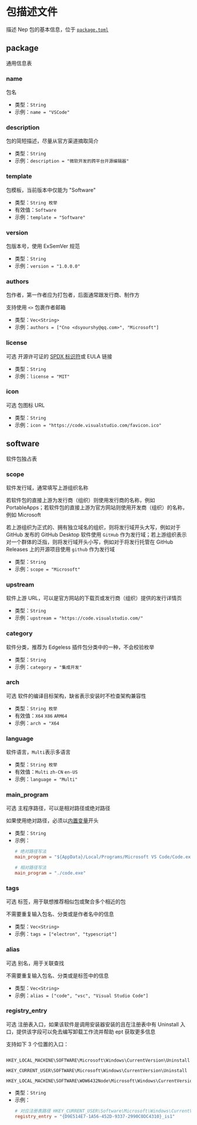 # 包描述文件 
 
描述 Nep 包的基本信息，位于 [`package.toml`](/nep/struct/2-inner.html#包描述文件) 
## package 
通用信息表
 
### name
包名
* 类型：`String`  
* 示例：`name = "VSCode"`

### description
包的简短描述，尽量从官方渠道摘取简介
* 类型：`String`  
* 示例：`description = "微软开发的跨平台开源编辑器"`

### template
包模板，当前版本中仅能为 "Software"
* 类型：`String 枚举` 
* 有效值：`Software` 
* 示例：`template = "Software"`

### version
包版本号，使用 ExSemVer 规范
* 类型：`String`  
* 示例：`version = "1.0.0.0"`

### authors
包作者，第一作者应为打包者，后面通常跟发行商、制作方

支持使用 `<>` 包裹作者邮箱
* 类型：`Vec<String>`  
* 示例：`authors = ["Cno <dsyourshy@qq.com>", "Microsoft"]`

### license
<Tag>可选</Tag> 开源许可证的 [SPDX 标识符](https://spdx.org/licenses/)或 EULA 链接
* 类型：`String`  
* 示例：`license = "MIT"`

### icon
<Tag>可选</Tag> 包图标 URL
* 类型：`String`  
* 示例：`icon = "https://code.visualstudio.com/favicon.ico"`

## software 
软件包独占表
 
### scope
软件发行域，通常填写上游组织名称

若软件包的直接上游为发行商（组织）则使用发行商的名称，例如 PortableApps；若软件包的直接上游为官方网站则使用开发商（组织）的名称，例如 Microsoft

若上游组织为正式的、拥有独立域名的组织，则将发行域开头大写，例如对于 GitHub 发布的 GitHub Desktop 软件使用 `GitHub` 作为发行域；若上游组织表示对一个群体的泛指，则将发行域开头小写，例如对于将发行托管在 GitHub Releases 上的开源项目使用 `github` 作为发行域
* 类型：`String`  
* 示例：`scope = "Microsoft"`

### upstream
软件上游 URL，可以是官方网站的下载页或发行商（组织）提供的发行详情页
* 类型：`String`  
* 示例：`upstream = "https://code.visualstudio.com/"`

### category
软件分类，推荐为 Edgeless 插件包分类中的一种，不会校验枚举
* 类型：`String`  
* 示例：`category = "集成开发"`

### arch
<Tag>可选</Tag> 软件的编译目标架构，缺省表示安装时不检查架构兼容性
* 类型：`String 枚举` 
* 有效值：`X64` `X86` `ARM64` 
* 示例：`arch = "X64`

### language
软件语言，`Multi`表示多语言
* 类型：`String 枚举` 
* 有效值：`Multi` `zh-CN` `en-US` 
* 示例：`language = "Multi"`

### main_program
<Tag>可选</Tag> 主程序路径，可以是相对路径或绝对路径

如果使用绝对路径，必须以[内置变量](/nep/workflow/2-context.html#内置变量)开头
* 类型：`String`  
* 示例：
  ```toml
  # 绝对路径写法
  main_program = "${AppData}/Local/Programs/Microsoft VS Code/Code.exe"
  
  # 相对路径写法
  main_program = "./code.exe"
  ```

### tags
<Tag>可选</Tag> 标签，用于联想推荐相似包或聚合多个相近的包

不需要重复输入包名、分类或是作者名中的信息
* 类型：`Vec<String>`  
* 示例：`tags = ["electron", "typescript"]`

### alias
<Tag>可选</Tag> 别名，用于关联查找

不需要重复输入包名、分类或是标签中的信息
* 类型：`Vec<String>`  
* 示例：`alias = ["code", "vsc", "Visual Studio Code"]`

### registry_entry
<Tag>可选</Tag> 注册表入口，如果该软件是调用安装器安装的且在注册表中有 Uninstall 入口，提供该字段可以免去编写卸载工作流并帮助 ept 获取更多信息

支持如下 3 个位置的入口：

```

HKEY_LOCAL_MACHINE\SOFTWARE\Microsoft\Windows\CurrentVersion\Uninstall

HKEY_CURRENT_USER\SOFTWARE\Microsoft\Windows\CurrentVersion\Uninstall

HKEY_LOCAL_MACHINE\SOFTWARE\WOW6432Node\Microsoft\Windows\CurrentVersion\Uninstall

```
* 类型：`String`  
* 示例：
  ```toml
  # 对应注册表路径 HKEY_CURRENT_USER\Software\Microsoft\Windows\CurrentVersion\Uninstall\{D9E514E7-1A56-452D-9337-2990C0DC4310}_is1
  registry_entry = "{D9E514E7-1A56-452D-9337-2990C0DC4310}_is1"
  ```